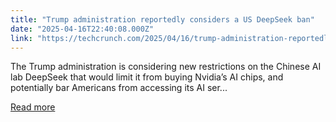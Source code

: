 ```yaml
---
title: "Trump administration reportedly considers a US DeepSeek ban"
date: "2025-04-16T22:40:08.000Z"
link: "https://techcrunch.com/2025/04/16/trump-administration-reportedly-considers-a-us-deepseek-ban/"
---
```


The Trump administration is considering new restrictions on the Chinese AI lab DeepSeek that would limit it from buying Nvidia&#8217;s AI chips, and potentially bar Americans from accessing its AI ser...

[Read more](https://techcrunch.com/2025/04/16/trump-administration-reportedly-considers-a-us-deepseek-ban/)
